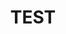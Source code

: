 ---
title: 'TEST'
description: 'Description of your new file.'
openapi: "POST /amlyze-ws-rest/account"
---